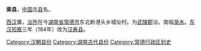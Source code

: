 '''索县'''，[[中国|中国]]古[[县|县]]名。

[[西汉|西汉]]置，[[治所|治所]]在今[[湖南省|湖南省]][[常德市|常德市]]东北断港头乡城址村。为[[武陵郡|武陵郡]]治。南临[[渐水|渐水]]。[[东汉|东汉]][[阳嘉|阳嘉]]三年（184年）改为[[汉寿县|汉寿县]]。

{{汉朝行政区划小作品}}
{{DEFAULTSORT:S}}
[[Category:汉朝县份|Category:汉朝县份]]
[[Category:湖南古代县份|Category:湖南古代县份]]
[[Category:常德行政区划史|Category:常德行政区划史]]